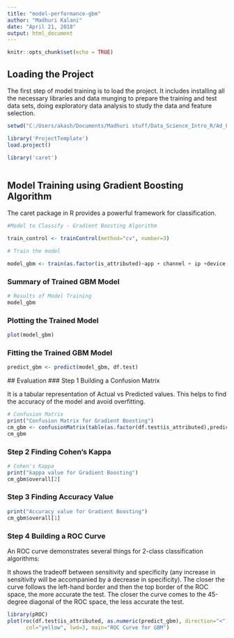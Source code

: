 ---
title: "model-performance-gbm"
author: "Madhuri Kalani"
date: "April 21, 2018"
output: html_document
---

```{r setup, include=FALSE}
knitr::opts_chunk$set(echo = TRUE)
```
## Loading the Project

The first step of model training is to load the project. It includes installing all the necessary libraries and data munging to prepare the training and test data sets, doing exploratory data analysis to study the data and feature selection.

```{r p0, echo =FALSE, warning=FALSE, include=FALSE}

setwd("C:/Users/akash/Documents/Madhuri stuff/Data_Science_Intro_R/Ad_Fraud_Detection")

library('ProjectTemplate')
load.project()

library('caret')



```

## Model Training using Gradient Boosting Algorithm

The caret package in R provides a powerful framework for classification.

```{r c1, warning = FALSE}

#Model to Classify - Gradient Boosting Algorithm

train_control <- trainControl(method="cv", number=3)

# Train the model

model_gbm <- train(as.factor(is_attributed)~app + channel + ip +device + os + click_time, data=df.train, method="gbm", trControl=train_control)

```

### Summary of Trained GBM Model
```{r p10,echo =FALSE , warning=FALSE}
# Results of Model Training
model_gbm
```

### Plotting the Trained Model

```{r p11,echo =FALSE , warning=FALSE}
plot(model_gbm)

```

### Fitting the Trained GBM Model
```{r p12,echo =FALSE , warning=FALSE}
predict_gbm <- predict(model_gbm, df.test)
```

 ## Evaluation 
### Step 1 Building a Confusion Matrix


It is a tabular representation of Actual vs Predicted values. This helps to find the accuracy of the model and avoid overfitting. 
```{r p13,echo =FALSE , warning=FALSE}
# Confusion Matrix
print("Confusion Matrix for Gradient Boosting")
cm_gbm <- confusionMatrix(table(as.factor(df.test$is_attributed),predict_gbm))
cm_gbm
```
### Step 2 Finding Cohen's Kappa

```{r p14,echo =FALSE , warning=FALSE}
# Cohen's Kappa
print("kappa value for Gradient Boosting")
cm_gbm$overall[2]
```


### Step 3 Finding Accuracy Value
```{r p15,echo =FALSE , warning=FALSE}
print("Accuracy value for Gradient Boosting")
cm_gbm$overall[1]
```
### Step 4 Building a ROC Curve

An ROC curve demonstrates several things for 2-class classification algorithms:

It shows the tradeoff between sensitivity and specificity (any increase in sensitivity will be accompanied by a decrease in specificity).
The closer the curve follows the left-hand border and then the top border of the ROC space, the more accurate the test.
The closer the curve comes to the 45-degree diagonal of the ROC space, the less accurate the test.

``` {r p16,echo =FALSE,  warning = FALSE, message = FALSE}

library(pROC)
plot(roc(df.test$is_attributed, as.numeric(predict_gbm), direction="<"),
      col="yellow", lwd=3, main="ROC Curve for GBM")


```


